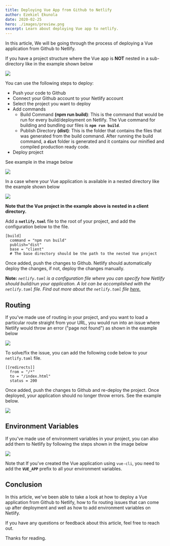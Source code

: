 ```yaml
---
title: Deploying Vue App from Github to Netlify
author: Ezekiel Ekunola
date: 2020-02-25
hero: ./images/preview.png
excerpt: Learn about deploying Vue app to netlify.
---
```


In this article, We will be going through the process of deploying a Vue application from Github to Netlify.

If you have a project structure where the Vue app is **NOT** nested in a sub-directory like in the example shown below

![](./images/project-structure.png)

You can use the following steps to deploy:

- Push your code to Github
- Connect your Github account to your Netlify account
- Select the project you want to deploy
- Add commands
  - Build Command **(npm run build)**: This is the command that would be run for every build/deployment on Netlify. The Vue command for building and bundling our files is **`npm run build`**. 
  - Publish Directory **(dist)**: This is the folder that contains the files that was generated from the build command. After running the build command, a **`dist`** folder is generated and it contains our minified and compiled production ready code.
- Deploy project

See example in the image below

![](./images/vue-deploy.gif)

In a case where your Vue application is available in a nested directory like the example shown below

![](./images/nested-directory.gif)

**Note that the Vue project in the example above is nested in a client directory.**

Add a **`netlify.toml`** file to the root of your project, and add the configuration below to the file.

```
[build]
  command = "npm run build"
  publish="dist"
  base = "client"
  # The base directory should be the path to the nested Vue project
```

Once added, push the changes to Github. Netlify should automatically deploy the changes, if not, deploy the changes manually.

**Note:** _`netlify.toml` is a configuration file where you can specify how Netlify should build/run your application. A lot can be accomplished with the `netlify.toml` file. Find out more about the `netlify.toml` file [here.](https://www.netlify.com/docs/netlify-toml-reference/)_

## Routing

If you've made use of routing in your project, and you want to load a particular route straight from your URL, you would run into an issue where Netlify would throw an error ("page not found") as shown in the example below

![](./images/vue-broken-url.gif)

To solve/fix the issue, you can add the following code below to your `netlify.toml` file.

```
[[redirects]]
  from = "/*"
  to = "/index.html"
  status = 200
```

Once added, push the changes to Github and re-deploy the project. Once deployed, your application should no longer throw errors. See the example below.

![](./images/vue-router-fixed.gif)

## Environment Variables

If you've made use of environment variables in your project, you can also add them to Netlify by following the steps shown in the image below

![](./images/vue-environment-variables.gif)

Note that If you've created the Vue application using `vue-cli`, you need to add the **`VUE_APP`** prefix to all your environment variables.

## Conclusion

In this article, we've been able to take a look at how to deploy a Vue application from Github to Netlify, how to fix routing issues that can come up after deployment and well as how to add environment variables on Netlify.

If you have any questions or feedback about this article, feel free to reach out.

Thanks for reading.
